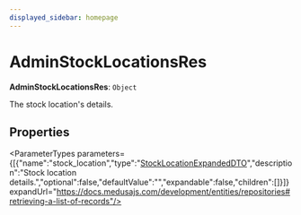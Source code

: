 ```yaml
---
displayed_sidebar: homepage
---
```



# AdminStockLocationsRes

 **AdminStockLocationsRes**: `Object`

The stock location's details.

## Properties

<ParameterTypes parameters={[{"name":"stock_location","type":"[StockLocationExpandedDTO](medusa.StockLocationExpandedDTO.mdx)","description":"Stock location details.","optional":false,"defaultValue":"","expandable":false,"children":[]}]} expandUrl="https://docs.medusajs.com/development/entities/repositories#retrieving-a-list-of-records"/>
